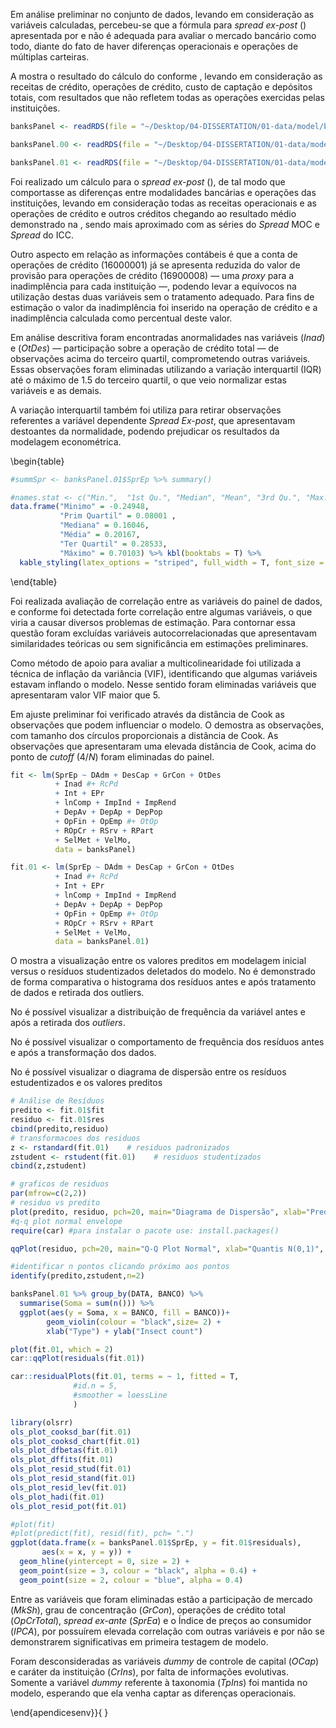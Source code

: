 \chapter{Análise de dados}\label{apendiceb}

Em análise preliminar no conjunto de dados, levando em consideração as variáveis calculadas, percebeu-se que a fórmula para *spread ex-post* (\autoref{eq:sprbase}) apresentada por \textcite{dantas:2012} e \textcite{timotio:2018} não é adequada para avaliar o mercado bancário como todo, diante do fato de haver diferenças operacionais e operações de múltiplas carteiras. 

A \autoref{table.spread.a} mostra o resultado do cálculo do \emph{spread ex-post} conforme \autoref{eq:sprbase}, levando em consideração as receitas de crédito, operações de crédito, custo de captação e depósitos totais, com resultados que não refletem todas as operações exercidas pelas instituições.

```r
banksPanel <- readRDS(file = "~/Desktop/04-DISSERTATION/01-data/model/banksPanel.RDS")

banksPanel.00 <- readRDS(file = "~/Desktop/04-DISSERTATION/01-data/model/banksPanel.00.RDS")

banksPanel.01 <- readRDS(file = "~/Desktop/04-DISSERTATION/01-data/model/banksPanel.01.RDS")
```

\begin{table}
\caption{Cálculo \emph{Spread ex-post} com base nas Receitas de operações de crédito}
\vspace{1mm}
```r
table.spread.a <- banksPanel %>% #filter(CNPJ == "60701190") %>% 
        group_by(year(DATA)) %>% 
        summarise(Capital.Emprestado = sum(`16000001`) / 1000000,
                  Receitas.Operações.Crédito = sum(`71100001`) / 1000000,
                  Tx.Aplicação =  (Receitas.Operações.Crédito /
                          Capital.Emprestado) * 100,
                  Despesas.Captação = sum(`81100008` * -1) / 1000000,
                  Depósitos.Totais = sum(`41000007`) / 1000000,
                  Tx.Captação = (Despesas.Captação / Depósitos.Totais) * 100,
                  SPREAD = Tx.Aplicação - Tx.Captação) %>%
        mutate(DATA = `year(DATA)`) %>% 
        select(DATA, SPREAD, Tx.Aplicação,  Tx.Captação)

table.spread.a %>% kbl(booktabs = T) %>% 
        kable_styling(latex_options = "striped",
                      font_size = 10, full_width = T)
```
\vspace{1mm}
\label{table.spread.a}
\fonte{Desenvolvido a partir dos dados coletados}
\vspace{-2mm}
\end{table}

Foi realizado um cálculo para o *spread ex-post* (\autoref{eq:newspr}), de tal modo que comportasse as diferenças entre modalidades bancárias e operações das instituições, levando em consideração todas as receitas operacionais e as operações de crédito e outros créditos chegando ao resultado médio demonstrado na \autoref{table.spread.b}, sendo mais aproximado com as séries do *Spread* MOC e *Spread* do ICC.

\begin{table}
\caption{Spread Ex-post com base na operações totais}
\vspace{1mm}
```r
table.spread.b <- banksPanel %>% #filter(CNPJ == "60701190") %>%
        group_by(year(DATA)) %>%
        #group_by(TpIns) %>%
        summarise(Capital.Emprestado = (sum(`16000001`) + sum(`16900008`)) /
                          1000000,
                  Receitas.Operações.Crédito = sum(`71000008`) / 1000000,
                  Tx.Aplicação =  (Receitas.Operações.Crédito /
                          Capital.Emprestado) * 100,
                  Despesas.Captação = sum(`81100008` * -1) / 1000000,
                  Depósitos.Totais = sum(`41000007`) / 1000000,
                  Tx.Captação = (Despesas.Captação / Depósitos.Totais) * 100,
                  SPREAD = Tx.Aplicação - Tx.Captação) %>%
        mutate(DATA = `year(DATA)`) %>% 
        select(DATA, SPREAD, Tx.Aplicação,  Tx.Captação)

table.spread.b %>% 
        kbl(booktabs = TRUE) %>% 
        kable_styling(latex_options = "striped",
                      font_size = 10, full_width = T)
```
\vspace{1mm}
\label{table.spread.b}
\fonte{Desenvolvido a partir dos dados coletados}
\vspace{-2mm}
\end{table}

\begin{equation}\label{eq:newspr}
SprEp = \frac{RcOp}{\frac{1}{2} [OpTot_{t} + OpTot_{t-1}]} - \frac{DesCap}{\frac{1}{2} [ DepTot_{t} + DepTot_{t-1}] }
\vspace{2mm}
\end{equation}

Outro aspecto em relação as informações contábeis é que a conta de operações de crédito (16000001) já se apresenta reduzida do valor de provisão para operações de crédito (16900008) — uma *proxy* para a inadimplência para cada instituição —, podendo levar a equívocos na utilização destas duas variáveis sem o tratamento adequado. Para fins de estimação o valor da inadimplência foi inserido na operação de crédito e a inadimplência calculada como percentual deste valor.

Em análise descritiva foram encontradas anormalidades nas variáveis ($Inad$) e ($OtDes$) — participação sobre a operação de crédito total — de observações acima do terceiro quartil, comprometendo outras variáveis. Essas observações foram eliminadas utilizando a variação interquartil (IQR) até o máximo de 1.5 do terceiro quartil, o que veio normalizar estas variáveis e as demais.

A variação interquartil também foi utiliza para retirar observações referentes a variável dependente *Spread Ex-post*, que apresentavam destoantes da normalidade, podendo prejudicar os resultados da modelagem econométrica. 

\begin{table}
\caption{Resultado descritivo do \emph{Spread Ex-post} após retiradas de outliers}
\vspace{1mm}
```r
#summSpr <- banksPanel.01$SprEp %>% summary()

#names.stat <- c("Min.",  "1st Qu.", "Median", "Mean", "3rd Qu.", "Max.")
data.frame("Minimo" = -0.24948,
           "Prim Quartil" = 0.08001 ,
           "Mediana" = 0.16046,
           "Média" = 0.20167,
           "Ter Quartil" = 0.28533,
           "Máximo" = 0.70103) %>% kbl(booktabs = T) %>% 
  kable_styling(latex_options = "striped", full_width = T, font_size = 10)
```
\vspace{1mm}
\label{tb:summspr}
\fonte{Desenvolvido a partir dos resultados}
\vspace{-2mm}
\end{table}

Foi realizada avaliação de correlação entre as variáveis do painel de dados, e conforme \autoref{graf:corr} foi detectada forte correlação entre algumas variáveis, o que viria a causar diversos problemas de estimação. Para contornar essa questão foram excluídas variáveis autocorrelacionadas que apresentavam similaridades teóricas ou sem significância em estimações preliminares.

\begin{grafico}[!htbp]
\vspace{20pt}
\caption{Correlação entre variáveis do painel}
\vspace{-4mm}
```r
banksPanel.00 %>% 
        select(EPr, DepAv, DepAp, DepPop, DepIf, OtDep,
               lnOpCrMkt, lnOpTot, lnMPA2, VelMo, SelMet, MkSh,
               lnAtv, DAdm, DesCap, OtDes, DesOp, ROp, ROpCr, Inad, IPCA, 
               RcPd, SprEa, OpEmp, OpFin, OtOp, GrCon, lnAtv) %>% 
        cor() %>% corrplot(method = "square", type = "full",
                           #addCoef.col = FALSE,
                           #hclust.method = "centroid"
                           tl.pos = "lt",
                           tl.cex = .8, tl.col = "black"
                           )
```
\vspace{-3mm}
\label{graf:corr}
\fonte{Desenvolvido a partir de dados coletados}
\vspace{-2mm}
\end{grafico}

Como método de apoio para avaliar a multicolinearidade foi utilizada a técnica de inflação da variância (VIF), identificando que algumas variáveis estavam inflando o modelo. Nesse sentido foram eliminadas variáveis que apresentaram valor VIF maior que 5.

Em ajuste preliminar foi verificado através da distância de Cook as observações que podem influenciar o modelo. O \autoref{graf:influence} demostra as observações, com tamanho dos círculos proporcionais a distância de Cook. As observações que apresentaram uma elevada distância de Cook, acima do ponto de *cutoff*  ($4/N$) foram eliminadas do painel.    


```r
fit <- lm(SprEp ~ DAdm + DesCap + GrCon + OtDes
          + Inad #+ RcPd 
          + Int + EPr
          + lnComp + ImpInd + ImpRend
          + DepAv + DepAp + DepPop 
          + OpFin + OpEmp #+ OtOp 
          + ROpCr + RSrv + RPart
          + SelMet + VelMo,
          data = banksPanel)

fit.01 <- lm(SprEp ~ DAdm + DesCap + GrCon + OtDes
          + Inad #+ RcPd 
          + Int + EPr
          + lnComp + ImpInd + ImpRend
          + DepAv + DepAp + DepPop 
          + OpFin + OpEmp #+ OtOp 
          + ROpCr + RSrv + RPart
          + SelMet + VelMo,
          data = banksPanel.01)
```

\begin{grafico}[!htbp]
\vspace{20pt}
\caption{Visualização de influência resíduos}
\vspace{-4mm}
```r
#layout(matrix(1:2, ncol = 2))
library(car)
a1 <- influencePlot(fit, 
              #id=list(method="identify"), 
              #main="Influence Plot", 
              sub =
                "O tamanho dos círculos é proporcional a distância de Cook's" 
              )
```
\vspace{-3mm}
\label{graf:influence}
\fonte{Desenvolvido a partir de dados coletados}
\vspace{-2mm}
\end{grafico}

O \autoref{graf:resstud} mostra a visualização entre os valores preditos em modelagem inicial versus o resíduos studentizados deletados do modelo. No \autoref{graf:histsp} é demonstrado de forma comparativa o histograma dos resíduos antes e após tratamento de dados e retirada dos outliers. 

\begin{grafico}
\vspace{20pt}
\caption{Resíduos studentizados vs Valores Preditos}
\vspace{-4mm}
```r

library(olsrr)

ols_plot_resid_stud_fit(fit.01, print_plot = "TRUE")

```
\vspace{-3mm}
\label{graf:resstud}
\fonte{Desenvolvido a partir da modelagem de dados}
\vspace{-2mm}
\end{grafico}

No \autoref{graf:histsp} é possível visualizar a distribuição de frequência da variável \emph{Spread Ex-post} antes e após a retirada dos *outliers*.

\begin{grafico}[!hbtp]
\vspace{20pt}
\caption{Histograma demonstrando o ajuste na variável dependente}
\vspace{-4mm}
```r
library(grid)
library(ggplotify)
library(gridExtra)

par(mfrow=c(2,2)) 

par(mar = c(4, 4, .1, .1))

hist(banksPanel$SprEp, 
     #main = "Original",
     xlab = "a) Spread Ex-post Original")

hist(banksPanel.01$SprEp, 
     #main = "Tratamento",
     xlab = "b) Spread Ex-post Tratamento")

```
\vspace{3mm}
\label{graf:histsp}
\fonte{Desenvolvido a partir dos dados coletados}
\vspace{-2mm}
\end{grafico}

No \autoref{graf:histerr} é possível visualizar o comportamento de frequência dos resíduos antes e após a transformação dos dados.

\begin{grafico}[!hbtp]
\vspace{20pt}
\caption{Histograma dos Resíduos}
\vspace{-4mm}
```r
library(grid)
library(ggplotify)
library(gridExtra)

par(mfrow=c(2,2)) 

par(mar = c(4, 4, .1, .1))

hist(fit$residuals, 
     #main = "Original",
     xlab = "a) Spread Ex-post Original")

hist(fit.01$residuals, 
     #main = "Tratamento",
     xlab = "b) Spread Ex-post Tratamento")

```
\vspace{3mm}
\label{graf:histerr}
\fonte{Desenvolvido a partir dos dados coletados}
\vspace{-2mm}
\end{grafico}


No \autoref{graf:disperr} é possível visualizar o diagrama de dispersão entre os resíduos estudentizados e os valores preditos


```r
# Análise de Resíduos
predito <- fit.01$fit
residuo <- fit.01$res
cbind(predito,residuo)
# transformacoes dos residuos
z <- rstandard(fit.01)    # residuos padronizados
zstudent <- rstudent(fit.01)    # residuos studentizados
cbind(z,zstudent)
```

\begin{grafico}[!hbtp]
\caption{Diagrama de Dispersão dos resíduos}
\vspace{-4mm}
```r
plot(predito, zstudent, pch=20, main=NULL, xlab="Predito", ylab="Resíduo studentizado") %>%  abline(h=0) %>%  abline(h=2, lty=3) %>% abline(h=-2, lty=3)
```
\vspace{3mm}
\label{graf:disperr}
\fonte{Desenvolvido a partir dos dados coletados}
\vspace{-2mm}
\end{grafico}

```r
# graficos de residuos
par(mfrow=c(2,2))
# residuo vs predito
plot(predito, residuo, pch=20, main="Diagrama de Dispersão", xlab="Predito", ylab="Resíduo") %>% abline(h=0)
#q-q plot normal envelope
require(car) #para instalar o pacote use: install.packages()

qqPlot(residuo, pch=20, main="Q-Q Plot Normal", xlab="Quantis N(0,1)", ylab="Quantis Amostrais") # residuo transformado vs predito

#identificar n pontos clicando próximo aos pontos
identify(predito,zstudent,n=2)
```

```r
banksPanel.01 %>% group_by(DATA, BANCO) %>% 
  summarise(Soma = sum(n())) %>% 
  ggplot(aes(y = Soma, x = BANCO, fill = BANCO))+ 
        geom_violin(colour = "black",size= 2) + 
        xlab("Type") + ylab("Insect count")
```

```r
plot(fit.01, which = 2)
car::qqPlot(residuals(fit.01))

car::residualPlots(fit.01, terms = ~ 1, fitted = T, 
              #id.n = 5, 
              #smoother = loessLine
              )
```

```r
library(olsrr)
ols_plot_cooksd_bar(fit.01)
ols_plot_cooksd_chart(fit.01)
ols_plot_dfbetas(fit.01)
ols_plot_dffits(fit.01)
ols_plot_resid_stud(fit.01)
ols_plot_resid_stand(fit.01)
ols_plot_resid_lev(fit.01)
ols_plot_hadi(fit.01)
ols_plot_resid_pot(fit.01)
```

```r
#plot(fit)
#plot(predict(fit), resid(fit), pch= ".")
ggplot(data.frame(x = banksPanel.01$SprEp, y = fit.01$residuals),
       aes(x = x, y = y)) +
  geom_hline(yintercept = 0, size = 2) +
  geom_point(size = 3, colour = "black", alpha = 0.4) +
  geom_point(size = 2, colour = "blue", alpha = 0.4)
```

Entre as variáveis que foram eliminadas estão a participação de mercado ($MkSh$), grau de concentração ($GrCon$), operações de crédito total ($OpCrTotal$), *spread ex-ante* ($SprEa$) e o Índice de preços ao consumidor ($IPCA$), por possuírem elevada correlação com outras variáveis e por não se demonstrarem significativas em primeira testagem de modelo. 

Foram desconsideradas as variáveis *dummy* de controle de capital ($OCap$) e caráter da instituição ($CrIns$), por falta de informações evolutivas. Somente a variável *dummy*  referente à taxonomia ($TpIns$) foi mantida no modelo, esperando que ela venha captar as diferenças operacionais.



\end{apendicesenv}}{
}
